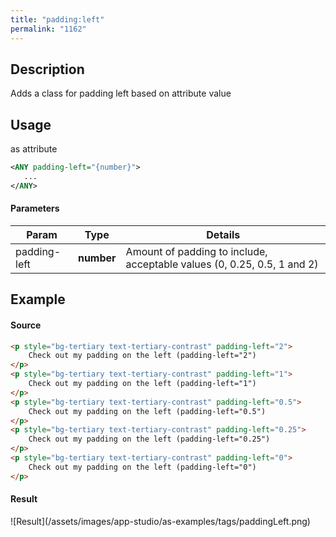 ```yaml
---
title: "padding:left"
permalink: "1162"
---
```


## Description

Adds a class for padding left based on attribute value

## Usage

as attribute

```xml
<ANY padding-left="{number}">
   ...
</ANY>
```

#### Parameters

| Param | Type | Details |
| --- | --- | --- |
| padding-left | **number** | Amount of padding to include, acceptable values (0, 0.25, 0.5, 1 and 2) |

## Example

#### Source

```html
<p style="bg-tertiary text-tertiary-contrast" padding-left="2">
    Check out my padding on the left (padding-left="2")
</p>
<p style="bg-tertiary text-tertiary-contrast" padding-left="1">
    Check out my padding on the left (padding-left="1")
</p>
<p style="bg-tertiary text-tertiary-contrast" padding-left="0.5">
    Check out my padding on the left (padding-left="0.5")
</p>
<p style="bg-tertiary text-tertiary-contrast" padding-left="0.25">
    Check out my padding on the left (padding-left="0.25")
</p>
<p style="bg-tertiary text-tertiary-contrast" padding-left="0">
    Check out my padding on the left (padding-left="0")
</p>
```

#### Result

<Frame>![Result](/assets/images/app-studio/as-examples/tags/paddingLeft.png)</Frame>